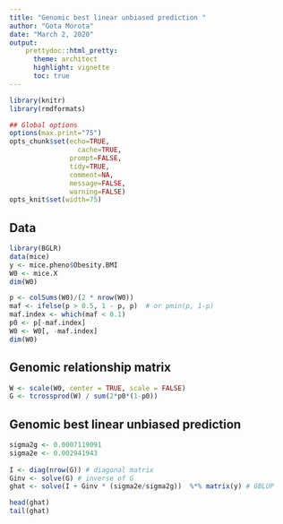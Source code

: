```yaml
---
title: "Genomic best linear unbiased prediction "
author: "Gota Morota"
date: "March 2, 2020"
output: 
    prettydoc::html_pretty:
      theme: architect
      highlight: vignette
      toc: true
---
```



```r
library(knitr)
library(rmdformats)

## Global options
options(max.print="75")
opts_chunk$set(echo=TRUE,
	             cache=TRUE,
               prompt=FALSE,
               tidy=TRUE,
               comment=NA,
               message=FALSE,
               warning=FALSE)
opts_knit$set(width=75)
```


## Data 
```r
library(BGLR)
data(mice)
y <- mice.pheno$Obesity.BMI 
W0 <- mice.X 
dim(W0)

p <- colSums(W0)/(2 * nrow(W0))
maf <- ifelse(p > 0.5, 1 - p, p)  # or pmin(p, 1-p)
maf.index <- which(maf < 0.1)
p0 <- p[-maf.index]
W0 <- W0[, -maf.index]
dim(W0)
```


## Genomic relationship matrix
```r
W <- scale(W0, center = TRUE, scale = FALSE)
G <- tcrossprod(W) / sum(2*p0*(1-p0))
```


## Genomic best linear unbiased prediction
```r
sigma2g <- 0.0007119091
sigma2e <- 0.002941943
  
I <- diag(nrow(G)) # diagonal matrix
Ginv <- solve(G) # inverse of G
ghat <- solve(I + Ginv * (sigma2e/sigma2g))  %*% matrix(y) # GBLUP

head(ghat)
tail(ghat)
```





